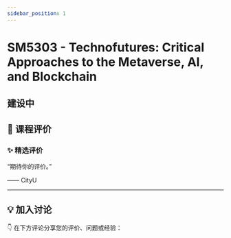 ```yaml
---
sidebar_position: 1
---
```



# SM5303 - Technofutures: Critical Approaches to the Metaverse, AI, and Blockchain

## 建设中

## **💬 课程评价**

### ✨ **精选评价**
<div className={commentStyles.commentBox}>
    <p className={commentStyles.commentText}>
        “期待你的评价。”
    </p>
    <p className={commentStyles.commentAuthor}>—— CityU</p>
</div>

---

## **💡 加入讨论**

👇 在下方评论分享您的评价、问题或经验：
<Utterances />
